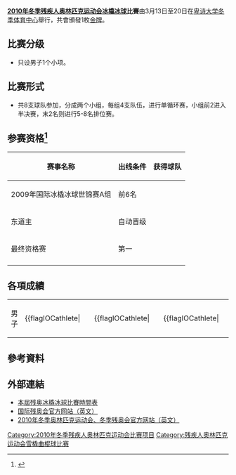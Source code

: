'''[[2010年冬季残疾人奥林匹克运动会|2010年冬季残疾人奥林匹克运动会]][[雪橇曲棍球|冰橇冰球]]比賽'''由3月13日至20日在[[卑诗大学冬季体育中心|卑诗大学冬季体育中心]]舉行，共會頒發1枚[[金牌|金牌]]。

== 比赛分级 ==
*只设男子1个小项。

== 比赛形式 ==
*共8支球队参加，分成两个小组，每组4支队伍，进行单循环赛，小组前2进入半决赛，末2名则进行5-8名排位赛。

== 参赛资格<ref>{{Cite web |url=http://www.paralympic.org/release/Main_Sections_Menu/Paralympic_Games/Vancouver_2010/2008_04_30_Van2010_PWG_QC.pdf |title=2010年冬季残奥会各项名额分配（英文） |accessdate=2009-01-12 |archive-date=2009-02-06 |archive-url=https://web.archive.org/web/20090206081731/http://paralympic.org/release/Main_Sections_Menu/Paralympic_Games/Vancouver_2010/2008_04_30_Van2010_PWG_QC.pdf |dead-url=no }}</ref> ==
{{main|2010年冬季残疾人奥林匹克运动会雪橇曲棍球比赛资格赛}}
{| class=wikitable
!赛事名称
!出线条件
!获得球队
|-
|rowspan=6|2009年国际冰橇冰球世锦赛A组
|rowspan=6|前6名
|
|-
|
|-
|
|-
|
|-
|
|-
|
|-
|东道主
|自动晋级
|{{flagIPCteam|CAN|2010年冬季}}
|-
|最终资格赛
|第一
|
|-
|}

== 各項成績 ==
{| {{MedalistTable|type=項目|columns=2|labelwidth=180px|style=font-size:small;}}
|-
|男子
| {{flagIOCathlete|{{USA}}||
| {{flagIOCathlete|{{JPN}}||
| {{flagIOCathlete|{{NOR}}||
|}

== 參考資料 ==
<div class="references-small">
<references />
</div>

== 外部連結 ==
*[https://web.archive.org/web/20090610065023/http://www.vancouver2010.com/en/competition-schedules-and-venues/competition-schedules/schedule-by-sport/-/55028/43600/4zqrsc/index.html 本屆残奥冰橇冰球比賽時間表]
*[http://www.paralympic.org 国际残奥会官方网站（英文）]{{Wayback|url=http://www.paralympic.org/ |date=20060511001905 }}
*[http://www.vancouver2010.com 2010年冬季奥林匹克运动会、冬季残奥会官方网站（英文）]{{Wayback|url=http://www.vancouver2010.com/ |date=20100228081422 }}

{{Sports-stub}}
{{残疾人奥林匹克运动会雪橇曲棍球比赛}}
{{2010年冬季残疾人奥林匹克运动会项目}}

[[Category:2010年冬季残疾人奥林匹克运动会比赛项目|Category:2010年冬季残疾人奥林匹克运动会比赛项目]]
[[Category:残疾人奥林匹克运动会雪橇曲棍球比赛|Category:残疾人奥林匹克运动会雪橇曲棍球比赛]]